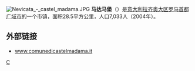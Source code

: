 {{unreferenced|time=2009-6-7}}
[[File:Nevicata_-_castel_madama.JPG|thumb]]
'''马达马堡'''（{{lang-it|Castel Madama}}）是[[意大利|意大利]][[拉齐奥大区|拉齐奥大区]][[罗马首都广域市|罗马首都广域市]]的一个市镇，面积28.5平方公里，人口7,033人（2004年）。

==外部链接==
* [http://www.comunedicastelmadama.it www.comunedicastelmadama.it]

{{羅馬首都廣域市市鎮}}
{{Italy-geo-stub}}

[[Category:罗马首都广域市市镇|C]]